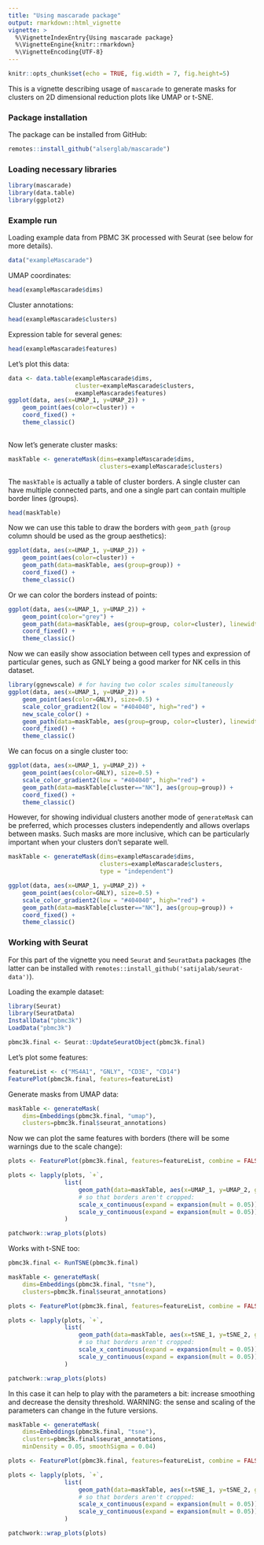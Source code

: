 ```yaml
---
title: "Using mascarade package"
output: rmarkdown::html_vignette
vignette: >
  %\VignetteIndexEntry{Using mascarade package}
  %\VignetteEngine{knitr::rmarkdown}
  %\VignetteEncoding{UTF-8}
---
```


```r
knitr::opts_chunk$set(echo = TRUE, fig.width = 7, fig.height=5)
```

This is a vignette describing usage of `mascarade` to generate masks for clusters
on 2D dimensional reduction plots like UMAP or t-SNE.

### Package installation

The package can be installed from GitHub:

```r
remotes::install_github("alserglab/mascarade")
```

### Loading necessary libraries

```r
library(mascarade)
library(data.table)
library(ggplot2)
```

### Example run

Loading example data from PBMC 3K processed with Seurat (see below for more details).

```r
data("exampleMascarade")
```

UMAP coordinates:

```r
head(exampleMascarade$dims)
```

Cluster annotations:
```r
head(exampleMascarade$clusters)
```

Expression table for several genes:
```r
head(exampleMascarade$features)
```

Let's plot this data:

```r
data <- data.table(exampleMascarade$dims, 
                   cluster=exampleMascarade$clusters,
                   exampleMascarade$features)
ggplot(data, aes(x=UMAP_1, y=UMAP_2)) + 
    geom_point(aes(color=cluster)) + 
    coord_fixed() + 
    theme_classic()
                               
```

Now let's generate cluster masks:

```r
maskTable <- generateMask(dims=exampleMascarade$dims, 
                          clusters=exampleMascarade$clusters)
```

The `maskTable` is actually a table of cluster borders. 
A single cluster can have multiple connected parts, and
one a single part can contain multiple border lines (groups).

```r
head(maskTable)
```

Now we can use this table to draw the borders with `geom_path` (`group` column should be used as the group aesthetics):

```r
ggplot(data, aes(x=UMAP_1, y=UMAP_2)) + 
    geom_point(aes(color=cluster)) + 
    geom_path(data=maskTable, aes(group=group)) +
    coord_fixed() + 
    theme_classic()
```

Or we can color the borders instead of points:

```r
ggplot(data, aes(x=UMAP_1, y=UMAP_2)) + 
    geom_point(color="grey") + 
    geom_path(data=maskTable, aes(group=group, color=cluster), linewidth=1) +
    coord_fixed() + 
    theme_classic()
```

Now we can easily show association between cell types and 
expression of particular genes, such as GNLY being a good marker
for NK cells in this dataset.

```r
library(ggnewscale) # for having two color scales simultaneously
ggplot(data, aes(x=UMAP_1, y=UMAP_2)) + 
    geom_point(aes(color=GNLY), size=0.5) +
    scale_color_gradient2(low = "#404040", high="red") + 
    new_scale_color() + 
    geom_path(data=maskTable, aes(group=group, color=cluster), linewidth=1) +
    coord_fixed() + 
    theme_classic()
```

We can focus on a single cluster too:

```r
ggplot(data, aes(x=UMAP_1, y=UMAP_2)) + 
    geom_point(aes(color=GNLY), size=0.5) + 
    scale_color_gradient2(low = "#404040", high="red") + 
    geom_path(data=maskTable[cluster=="NK"], aes(group=group)) +
    coord_fixed() + 
    theme_classic()
```

However, for showing individual clusters another mode of `generateMask` can be preferred,
which processes clusters independently and allows overlaps between masks.
Such masks are more inclusive, which can be particularly important when your
clusters don't separate well.


```r
maskTable <- generateMask(dims=exampleMascarade$dims, 
                          clusters=exampleMascarade$clusters,
                          type = "independent")

ggplot(data, aes(x=UMAP_1, y=UMAP_2)) + 
    geom_point(aes(color=GNLY), size=0.5) + 
    scale_color_gradient2(low = "#404040", high="red") + 
    geom_path(data=maskTable[cluster=="NK"], aes(group=group)) +
    coord_fixed() + 
    theme_classic()
```

### Working with Seurat

For this part of the vignette you need `Seurat` and `SeuratData` packages (the latter can be installed with `remotes::install_github('satijalab/seurat-data')`).

Loading the example dataset:

```r
library(Seurat)
library(SeuratData)
InstallData("pbmc3k")
LoadData("pbmc3k")

pbmc3k.final <- Seurat::UpdateSeuratObject(pbmc3k.final)
```

Let's plot some features:
```r
featureList <- c("MS4A1", "GNLY", "CD3E", "CD14")
FeaturePlot(pbmc3k.final, features=featureList)
```

Generate masks from UMAP data:

```r
maskTable <- generateMask(
    dims=Embeddings(pbmc3k.final, "umap"),
    clusters=pbmc3k.final$seurat_annotations)
```

Now we can plot the same features with borders (there will be some warnings due to the scale change):

```r
plots <- FeaturePlot(pbmc3k.final, features=featureList, combine = FALSE)

plots <- lapply(plots, `+`,
                list(
                    geom_path(data=maskTable, aes(x=UMAP_1, y=UMAP_2, group=group)),
                    # so that borders aren't cropped:
                    scale_x_continuous(expand = expansion(mult = 0.05)),
                    scale_y_continuous(expand = expansion(mult = 0.05))) 
                )

patchwork::wrap_plots(plots)
```
Works with t-SNE too:

```r
pbmc3k.final <- RunTSNE(pbmc3k.final)

maskTable <- generateMask(
    dims=Embeddings(pbmc3k.final, "tsne"),
    clusters=pbmc3k.final$seurat_annotations)

plots <- FeaturePlot(pbmc3k.final, features=featureList, combine = FALSE, reduction = "tsne")

plots <- lapply(plots, `+`,
                list(
                    geom_path(data=maskTable, aes(x=tSNE_1, y=tSNE_2, group=group)),
                    # so that borders aren't cropped:
                    scale_x_continuous(expand = expansion(mult = 0.05)),
                    scale_y_continuous(expand = expansion(mult = 0.05))) 
                )

patchwork::wrap_plots(plots)
```
In this case it can help to play with the parameters a bit: 
increase smoothing and decrease the density threshold.
WARNING: the sense and scaling of the parameters can change in the future versions.


```r
maskTable <- generateMask(
    dims=Embeddings(pbmc3k.final, "tsne"),
    clusters=pbmc3k.final$seurat_annotations,
    minDensity = 0.05, smoothSigma = 0.04)

plots <- FeaturePlot(pbmc3k.final, features=featureList, combine = FALSE, reduction = "tsne")

plots <- lapply(plots, `+`,
                list(
                    geom_path(data=maskTable, aes(x=tSNE_1, y=tSNE_2, group=group)),
                    # so that borders aren't cropped:
                    scale_x_continuous(expand = expansion(mult = 0.05)),
                    scale_y_continuous(expand = expansion(mult = 0.05))) 
                )

patchwork::wrap_plots(plots)
```
